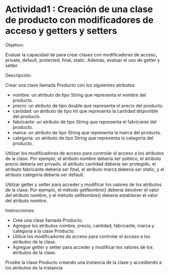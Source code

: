 
# Actividad1 : Creación de una clase de producto con modificadores de acceso y getters y setters

Objetivo:

Evaluar la capacidad de para crear clases con modificadores de acceso, private, default, protected, final, static. Además, evaluar el uso de getter y setter.

Descripción:

Crear una clase llamada Producto con los siguientes atributos:

- nombre: un atributo de tipo String que representa el nombre del producto.
- precio: un atributo de tipo double que representa el precio del producto.
- cantidad: un atributo de tipo int que representa la cantidad disponible del producto.
- fabricante: un atributo de tipo String que representa el fabricante del producto.
- marca: un atributo de tipo String que representa la marca del producto.
- categoría: un atributo de tipo String que representa la categoría del producto.
  
Utilizar los modificadores de acceso para controlar el acceso a los atributos de la clase. Por ejemplo, el atributo nombre debería ser público, el atributo precio debería ser privado, el atributo cantidad debería ser protegido, el atributo fabricante debería ser final, el atributo marca debería ser static, y el atributo categoría debería ser default.

Utilizar getter y setter para acceder y modificar los valores de los atributos de la clase. Por ejemplo, el método getNombre() debería devolver el valor del atributo nombre, y el método setNombre() debería establecer el valor del atributo nombre.

Instrucciones:

- Cree una clase llamada Producto.
- Agregue los atributos nombre, precio, cantidad, fabricante, marca y categoría a la clase Producto.
- Utilice los modificadores de acceso para controlar el acceso a los atributos de la clase.
- Agregue getter y setter para acceder y modificar los valores de los atributos de la clase.
  
Pruebe la clase Producto creando una instancia de la clase y accediendo a los atributos de la instancia.
